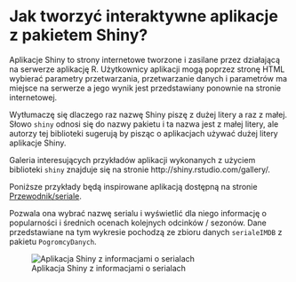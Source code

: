 # Jak tworzyć interaktywne aplikacje z pakietem Shiny?

Aplikacje Shiny to strony internetowe tworzone i zasilane przez działającą na serwerze aplikację R. Użytkownicy aplikacji mogą poprzez stronę HTML wybierać parametry przetwarzania, przetwarzanie danych i parametrów ma miejsce na serwerze a jego wynik jest przedstawiany ponownie na stronie internetowej.

Wytłumaczę się dlaczego raz nazwę Shiny piszę z dużej litery a raz z małej. Słowo `shiny` odnosi się do nazwy pakietu i ta nazwa jest z małej litery, ale autorzy tej biblioteki sugerują by pisząc o aplikacjach używać dużej litery aplikacje Shiny.

Galeria interesujących przykładów aplikacji wykonanych z użyciem biblioteki `shiny` znajduje się na stronie http://shiny.rstudio.com/gallery/. 

Poniższe przykłady będą inspirowane aplikacją dostępną na stronie [Przewodnik/seriale](http://mi2.mini.pw.edu.pl:8080/Przewodnik/seriale/).

Pozwala ona wybrać nazwę serialu i wyświetlić dla niego informację o popularności i średnich ocenach kolejnych odcinków / sezonów. Dane przedstawiane na tym wykresie pochodzą ze zbioru danych `serialeIMDB` z pakietu `PogromcyDanych`.

![Aplikacja Shiny z informacjami o serialach](shiny/shiny01.png)

